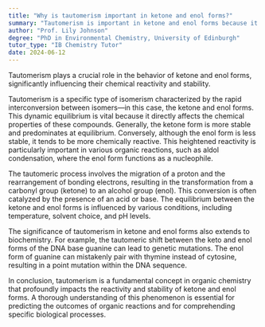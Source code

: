 ```yaml
---
title: "Why is tautomerism important in ketone and enol forms?"
summary: "Tautomerism is important in ketone and enol forms because it influences their chemical reactivity and stability."
author: "Prof. Lily Johnson"
degree: "PhD in Environmental Chemistry, University of Edinburgh"
tutor_type: "IB Chemistry Tutor"
date: 2024-06-12
---
```


Tautomerism plays a crucial role in the behavior of ketone and enol forms, significantly influencing their chemical reactivity and stability.

Tautomerism is a specific type of isomerism characterized by the rapid interconversion between isomers—in this case, the ketone and enol forms. This dynamic equilibrium is vital because it directly affects the chemical properties of these compounds. Generally, the ketone form is more stable and predominates at equilibrium. Conversely, although the enol form is less stable, it tends to be more chemically reactive. This heightened reactivity is particularly important in various organic reactions, such as aldol condensation, where the enol form functions as a nucleophile.

The tautomeric process involves the migration of a proton and the rearrangement of bonding electrons, resulting in the transformation from a carbonyl group (ketone) to an alcohol group (enol). This conversion is often catalyzed by the presence of an acid or base. The equilibrium between the ketone and enol forms is influenced by various conditions, including temperature, solvent choice, and pH levels.

The significance of tautomerism in ketone and enol forms also extends to biochemistry. For example, the tautomeric shift between the keto and enol forms of the DNA base guanine can lead to genetic mutations. The enol form of guanine can mistakenly pair with thymine instead of cytosine, resulting in a point mutation within the DNA sequence.

In conclusion, tautomerism is a fundamental concept in organic chemistry that profoundly impacts the reactivity and stability of ketone and enol forms. A thorough understanding of this phenomenon is essential for predicting the outcomes of organic reactions and for comprehending specific biological processes.
    